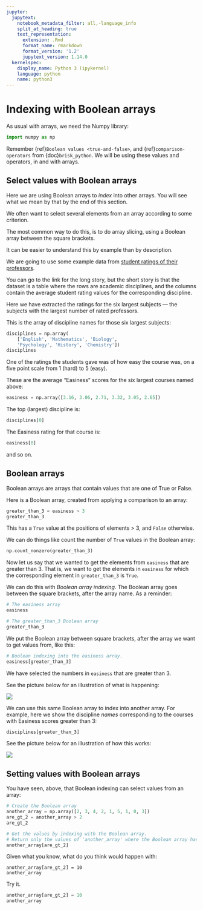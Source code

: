 ```yaml
---
jupyter:
  jupytext:
    notebook_metadata_filter: all,-language_info
    split_at_heading: true
    text_representation:
      extension: .Rmd
      format_name: rmarkdown
      format_version: '1.2'
      jupytext_version: 1.14.0
  kernelspec:
    display_name: Python 3 (ipykernel)
    language: python
    name: python3
---
```


# Indexing with Boolean arrays

As usual with arrays, we need the Numpy library:

```python
import numpy as np
```

Remember {ref}`Boolean values <true-and-false>`, and
{ref}`comparison-operators` from {doc}`brisk_python`.  We will be using these
values and operators, in and with arrays.

## Select values with Boolean arrays

Here we are using Boolean arrays to *index* into other arrays.  You will see
what we mean by that by the end of this section.

We often want to select several elements from an array according to some
criterion.

The most common way to do this, is to do array slicing, using a Boolean array
between the square brackets.

It can be easier to understand this by example than by description.


We are going to use some example data from [student ratings of their
professors](https://github.com/odsti/datasets/tree/master/good_and_easy).

You can go to the link for the long story, but the short story is that the
dataset is a table where the rows are academic disciplines, and the columns
contain the average student rating values for the corresponding discipline.

Here we have extracted the ratings for the six largest subjects — the subjects with the largest number of rated professors.

This is the array of discipline names for those six largest subjects:

```python
disciplines = np.array(
    ['English', 'Mathematics', 'Biology',
    'Psychology', 'History', 'Chemistry'])
disciplines
```

One of the ratings the students gave was of how easy the course was, on a five
point scale from 1 (hard) to 5 (easy).

These are the average "Easiness" scores for the six largest courses named
above:

```python
easiness = np.array([3.16, 3.06, 2.71, 3.32, 3.05, 2.65])
```

The top (largest) discipline is:

```python
disciplines[0]
```

The Easiness rating for that course is:

```python
easiness[0]
```

and so on.

## Boolean arrays

Boolean arrays are arrays that contain values that are one of True or False.

Here is a Boolean array, created from applying a comparison to an array:

```python
greater_than_3 = easiness > 3
greater_than_3
```

This has a `True` value at the positions of elements > 3, and `False`
otherwise.


We can do things like count the number of `True` values in the Boolean array:

```python
np.count_nonzero(greater_than_3)
```

Now let us say that we wanted to get the elements from `easiness`
that are greater than 3.   That is, we want to get the elements in `easiness`
for which the corresponding element in `greater_than_3` is `True`.

We can do this with *Boolean array indexing*.  The Boolean array goes between
the square brackets, after the array name.  As a reminder:

```python
# The easiness array
easiness
```

```python
# The greater_than_3 Boolean array
greater_than_3
```

We put the Boolean array between square brackets, after the array we want to get values from, like this:

```python
# Boolean indexing into the easiness array.
easiness[greater_than_3]
```

We have selected the numbers in `easiness` that are greater than 3.

See the picture below for an illustration of what is happening:

![](images/easiness_values.png)

We can use this same Boolean array to index into another array.  For example,
here we show the discipline *names* corresponding to the courses with Easiness
scores greater than 3:

```python
disciplines[greater_than_3]
```

See the picture below for an illustration of how this works:

![](images/easiness_reused.png)


## Setting values with Boolean arrays

You have seen, above, that Boolean indexing can select values from an array:

```python
# Create the Boolean array
another_array = np.array([2, 3, 4, 2, 1, 5, 1, 0, 3])
are_gt_2 = another_array > 2
are_gt_2
```

```python
# Get the values by indexing with the Boolean array.
# Return only the values of 'another_array' where the Boolean array has True.
another_array[are_gt_2]
```

Given what you know, what do you think would happen with:

```
another_array[are_gt_2] = 10
another_array
```

Try it.

```python
another_array[are_gt_2] = 10
another_array
```

```python

```

